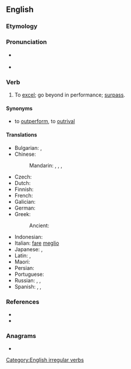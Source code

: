 ==English==

===Etymology===
{{prefix|en|out|do}}

===Pronunciation===
* {{a|US}} {{IPA|en|/aʊtˈdu/}}
* {{audio|en|LL-Q1860 (eng)-Vealhurl-outdo.wav|Audio (Southern England)}}

===Verb===
{{en-verb|outdoes|outdoing|outdid|outdone}}

# {{lb|en|transitive}} To [[excel]]; go beyond in performance; [[surpass]].
#:{{ux|en|You've '''outdone''' yourself - another personal best!}}

====Synonyms====
* {{sense|to surpass}} to [[outperform]], to [[outrival]]

====Translations====
{{trans-top|to go beyond}}
* Bulgarian: {{t+|bg|надминавам}}, {{t+|bg|превъзхождам}}
* Chinese:
*: Mandarin: {{t+|cmn|超過|sc=Hani}}, {{t+|cmn|超过|tr=chāoguò|sc=Hani}}, {{t+|cmn|勝過|sc=Hani}}, {{t+|cmn|胜过|tr=shèngguò|sc=Hani}}
* Czech: {{t+|cs|překonat}}
* Dutch: {{t+|nl|overtreffen}}
* Finnish: {{t+|fi|päihittää}}
* French: {{t+|fr|surpasser}}
* Galician: {{t+|gl|superar}}
* German: {{t+|de|übertreffen}}
* Greek:
*: Ancient: {{t|grc|ὑπερβάλλω}}
{{trans-mid}}
* Indonesian: {{t+|id|lampau|alt=melampaui}}
* Italian: [[fare]] [[meglio]]
* Japanese: {{t+|ja|凌ぐ|tr=しのぐ, shinogu}}, {{t|ja|打ち勝つ|tr=うちかつ, uchikatsu}}
* Latin: {{t|la|superō}}, {{t|la|praecellō}}
* Maori: {{t|mi|pahika}}
* Persian: {{t-check|fa|بهتر انجام دادن از کسی دیگر}}
* Portuguese: {{t+|pt|superar}}
* Russian: {{t+|ru|превосходи́ть|impf}}, {{t+|ru|превзойти́|pf}}, {{t+|ru|перещеголя́ть|pf}}
* Spanish: {{t+|es|exceder}}, {{t+|es|sobrepasar}}, {{t+|es|pasar}}
{{trans-bottom}}

===References===
* {{R:Century 1911}}
* {{R:Webster 1913}}

===Anagrams===
* {{anagrams|en|a=dootu|do out}}

[[Category:English irregular verbs]]